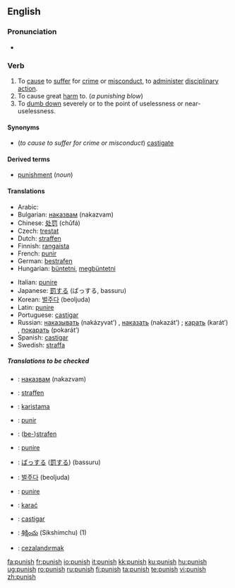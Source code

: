 {{wikipedia}}

==English==

===Pronunciation===
*{{audio|en-us-punish.ogg|Audio (US)}}

===Verb===
{{en-verb|punish|es}}
# To [[cause]] to [[suffer]] for [[crime]] or [[misconduct]], to [[administer]] [[disciplinary]] [[action]]. 
# To cause great [[harm]] to. (''a punishing blow'')
# To [[dumb down]] severely or to the point of uselessness or near-uselessness.

====Synonyms====
*(''to cause to suffer for crime or misconduct'') [[castigate]]

====Derived terms====
*[[punishment]] (''noun'')

====Translations====
{{trans-top|To cause to suffer for crime or misconduct}}
*Arabic: {{Arab|[[عاقب]]}} {{IPAchar|(ʕāqaba)}}
*Bulgarian: [[наказвам]] (nakazvam)
*Chinese: [[处罚]] (chǔfá)
*Czech: [[trestat]]
*Dutch: [[straffen]]
*Finnish: [[rangaista]]
*French: [[punir]]
*German: [[bestrafen]]
*Hungarian: [[büntetni]], [[megbüntetni]]
{{trans-mid}}
*Italian: [[punire]]
*Japanese: [[罰する]] (ばっする, bassuru)
*Korean: [[벌주다]] (beoljuda)
*Latin: [[punire]]
*Portuguese: [[castigar]]
*Russian: [[наказывать]] (nakázyvat’) {{impf}}, [[наказать]] (nakazát’) {{pf}}; [[карать]] (karát’) {{impf}}, [[покарать]] (pokarát’) {{pf}}
*Spanish: [[castigar]]
*Swedish: [[straffa]]
{{trans-bottom}}

{{trans-top|To cause great harm to}}
{{trans-mid}}
{{trans-bottom}}

{{trans-top|To dumb down severely or to the point of uselessness or near-uselessness}}
{{trans-mid}}
{{trans-bottom}}

=====Translations to be checked=====
{{checktrans}}
{{top}}
*{{ttbc|Bulgarian}}: [[наказвам]] (nakazvam)
*{{ttbc|Dutch}}: [[straffen]]
*{{ttbc|Estonian}}: [[karistama]]
*{{ttbc|French}}: [[punir]]
*{{ttbc|German}}: ([[bestrafen|be-]])[[strafen]]
*{{ttbc|Italian}}: [[punire]]
*{{ttbc|Japanese}}: [[ばっする]] ([[罰]]する) (bassuru)
{{mid}}
*{{ttbc|Korean}}: [[벌주다]] (beoljuda)
*{{ttbc|Latin}}: [[punire]]
*{{ttbc|Polish}}: [[karać]]
*{{ttbc|Spanish}}: [[castigar]]
*{{ttbc|Telugu}}: [[శిక్షించు]] (Sikshimchu) (1)
*{{ttbc|Turkish}}: [[cezalandırmak]]
{{bottom}}

[[fa:punish]]
[[fr:punish]]
[[io:punish]]
[[it:punish]]
[[kk:punish]]
[[ku:punish]]
[[hu:punish]]
[[ug:punish]]
[[ro:punish]]
[[ru:punish]]
[[fi:punish]]
[[ta:punish]]
[[te:punish]]
[[vi:punish]]
[[zh:punish]]